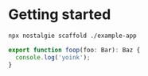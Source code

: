 
# Getting started

```sh
npx nostalgie scaffold ./example-app
```


<WrapTest>

```ts
export function foop(foo: Bar): Baz {
  console.log('yoink');
}
```

</WrapTest>